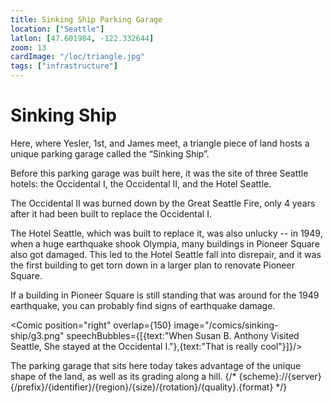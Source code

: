 ```yaml
---
title: Sinking Ship Parking Garage
location: ["Seattle"]
latlon: [47.601984, -122.332644]
zoom: 13
cardImage: "/loc/triangle.jpg"
tags: ["infrastructure"]
---
```



# Sinking Ship

<LOCItem linkOut="https://www.loc.gov/item/75696663/" image="/loc/triangle.jpg" caption="Map of Seattle in 1891"/>

Here, where Yesler, 1st, and James meet, a triangle piece of land hosts a unique parking garage called the “Sinking Ship”.

Before this parking garage was built here, it was the site of three Seattle hotels: the Occidental I, the Occidental II, and the Hotel Seattle.

<LOCItem linkOut="https://www.loc.gov/resource/gdcmassbookdig.seattlememories00redf/?sp=21" image="/loc/occidental.png" caption="Occidental Hotel"/>
<Comic position="right" speechBubbles={[{ text: '*This* was the first "fancy" hotel in Seattle.' }]} image="/comics/sinking-ship/g1.png" overlap={150} absoluteHeight={60}/>
<LOCItem linkOut="https://www.loc.gov/resource/gdcmassbookdig.metropolitanseat00unse/?sp=19&r=-0.073,0.224,0.854,0.482,0" image="/loc/seattle/seattle-hotel.png"/>
<Comic overlap={150} speechBubbles={[{ text: 'But it’s cursed! how many hotels stood here before?' }]} image="/comics/sinking-ship/g2.png"/>
<Comic speechBubbles={[{ text: '...' },{text:"Three..."}]} position="right"/>
<Comic speechBubbles={[{ text: 'And how many got taken out by disasters?' }]} position="left"/>
<Comic speechBubbles={[{ text: '...two...' }]} position="right"/>
<Comic speechBubbles={[{ text: 'And tell me, how many hotels are standing there now?' }]} position="left"/>
<Comic speechBubbles={[{ text: 'none :(' }]} position="right"/>
<LOCItem linkOut="https://www.loc.gov/resource/sn86071999/1949-04-16/ed-1/?sp=1" image="/loc/hotel-earthquake.png" caption="April 16, 1949"/>

The Occidental II was burned down by the Great Seattle Fire, only 4 years after it had been built to replace the Occidental I.

The Hotel Seattle, which was built to replace it, was also unlucky -- in 1949, when a huge earthquake shook Olympia, many buildings in Pioneer Square also got damaged. This led to the Hotel Seattle fall into disrepair, and it was the first building to get torn down in a larger plan to renovate Pioneer Square.

If a building in Pioneer Square is still standing that was around for the 1949 earthquake, you can probably find signs of earthquake damage.

<LOCItem linkOut="https://www.loc.gov/resource/mss11049.mss11049-001_00683_00886/?sp=159" image="/loc/susan-journal.png" caption="Page from Susan B. Anthony's journal"/>
 
 <Comic position="right" overlap={150} image="/comics/sinking-ship/g3.png" speechBubbles={[{text:"When Susan B. Anthony Visited Seattle, She stayed at the Occidental I."},{text:"That is really cool"}]}/>

 The parking garage that sits here today takes advantage of the unique shape of the land, as well as its grading along a hill.
{/* {scheme}://{server}{/prefix}/{identifier}/{region}/{size}/{rotation}/{quality}.{format} */}